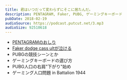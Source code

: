 ```yaml
---
title: 君はいつだって変わらずにそこに居たんだ。
description: PENTAGRAM, Faker, PUBG, ゲーミングキーボード
pubDate: 2018-02-19
audioSource: https://podcast.putcut.net/3.mp3
audioSize: 92510618
---
```


- [PENTAGRAMのおしり](https://jp.lolesports.com/news/2018-penalty-announcement)
- [Faker dodge cass ultが泣ける](https://youtu.be/yUHqyUqkHHw?t=5m2s)
- PUBGの競技シーンとか
- ゲーミングキーボードの選び方
- PUBG人口の右肩"下がり"始め
- ゲーミング人口問題 in Battalion 1944